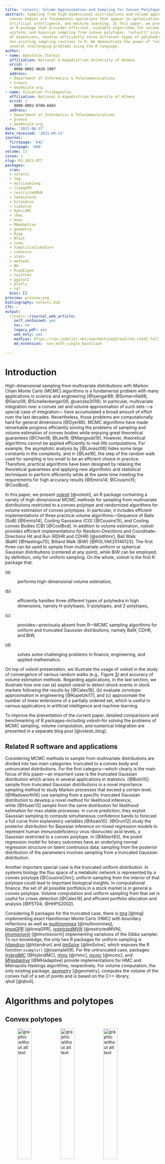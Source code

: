 ```yaml
---
title: 'volesti: Volume Approximation and Sampling for Convex Polytopes in R'
abstract: Sampling from high-dimensional distributions and volume approximation of
  convex bodies are fundamental operations that appear in optimization, finance, engineering,
  artificial intelligence, and machine learning. In this paper, we present *volesti*,
  an R package that provides efficient, scalable algorithms for volume estimation,
  uniform, and Gaussian sampling from convex polytopes. *volesti* scales to hundreds
  of dimensions, handles efficiently three different types of polyhedra and provides
  non existing sampling routines to R. We demonstrate the power of *volesti* by solving
  several challenging problems using the R language.
author:
- name: Apostolos Chalkis
  affiliation: National & Kapodistrian University of Athens
  orcid: |
    0000-0002-4628-1907
  address:
  - Department of Informatics & Telecommunications
  - Greece
  - GeomScale org.
- name: Vissarion Fisikopoulos
  affiliation: National & Kapodistrian University of Athens
  orcid: |
    0000-0002-0780-666X
  address:
  - Department of Informatics & Telecommunications
  - Greece
  - GeomScale org.
date: '2021-08-17'
date_received: '2021-04-12'
journal:
  firstpage: '642'
  lastpage: '660'
volume: 13
issue: 2
slug: RJ-2021-077
packages:
  cran:
  - volesti
  - tmg
  - multinomineq
  - lineqGPR
  - restrictedMVN
  - tmvmixnorm
  - hitandrun
  - limSolve
  - HybridMC
  - rhmc
  - mcmc
  - MHadaptive
  - geometry
  - Rcpp
  - Rfast
  - coda
  - SimplicialCubature
  - cubature
  - stats
  - methods
  - BH
  - RcppEigen
  - testthat
  - ggplot2
  - plotly
  - rgl
  bioc: []
preview: preview.png
bibliography: volesti.bib
CTV: ~
output:
  rjtools::rjournal_web_article:
    self_contained: yes
    toc: no
    legacy_pdf: yes
    web_only: yes
    mathjax: https://cdn.jsdelivr.net/npm/mathjax@3/es5/tex-chtml-full.js
    md_extension: -tex_math_single_backslash

---
```


::: article
# Introduction {#sec:intro}

High-dimensional sampling from multivariate distributions with Markov
Chain Monte Carlo (MCMC) algorithms is a fundamental problem with many
applications in science and
engineering [@Iyengar88; @Somerville98; @Genz09; @Schellenberger09; @venzke2019].
In particular, multivariate integration over a convex set and volume
approximation of such sets ---a special case of integration--- have
accumulated a broad amount of effort over the last decades.
Nevertheless, those problems are computationally hard for general
dimensions [@Dyer88]. MCMC algorithms have made remarkable progress
efficiently solving the problems of sampling and volume estimation of
convex bodies while enjoying great theoretical
guarantees [@Chen18; @Lee18; @Mangoubi19]. However, theoretical
algorithms cannot be applied efficiently to real-life computations. For
example, the asymptotic analysis by [@Lovasz06] hides some large
constants in the complexity, and in [@Lee18], the step of the random
walk used for sampling is too small to be an efficient choice in
practice. Therefore, practical algorithms have been designed by relaxing
the theoretical guarantees and applying new algorithmic and statistical
techniques to perform efficiently while at the same time meeting the
requirements for high accuracy
results [@Emiris14; @Cousins15; @CoolBod].

In this paper, we present
[*volesti*](https://CRAN.R-project.org/package=volesti) [@volesti], an R
package containing a variety of high-dimensional MCMC methods for
sampling from multivariate distributions restricted to a convex polytope
and randomized algorithms for volume estimation of convex polytopes. In
particular, it includes efficient implementations of three practical
volume algorithms---Sequence of Balls (SoB) [@Emiris14], Cooling
Gaussians (CG) [@Cousins15], and Cooling convex Bodies (CB) [@CoolBod].
In addition to volume estimation, *volesti* provides efficient
implementations for Random-Directions and Coordinate-Directions Hit and
Run (RDHR and CDHR) [@smithhnr], Ball Walk (BaW) [@Hastings70], Billiard
Walk (BiW) [@POLYAK20146123]. The first three can be used to sample from
multivariate uniform or spherical Gaussian distributions (centered at
any point), while BiW can be employed, by definition, only for uniform
sampling. On the whole, *volesti* is the first R package that:

\(a\)

:   performs high-dimensional volume estimation,

\(b\)

:   efficiently handles three different types of polyhedra in high
    dimensions, namely H-polytopes, V-polytopes, and Z-polytopes,

\(c\)

:   provides---previously absent from R---MCMC sampling algorithms for
    uniform and truncated Gaussian distributions, namely BaW, CDHR, and
    BiW,

\(d\)

:   solves some challenging problems in finance, engineering, and
    applied mathematics.

On top of *volesti* presentation, we illustrate the usage of *volesti*
in the study of convergence of various random walks (e.g.,
Figure [3](#fig:sampling_eg)) and accuracy of volume estimation methods.
Regarding applications, in the last section, we illustrate how one can
(a) exploit *volesti* to detect shock events in stock markets following
the results by [@Cales18], (b) evaluate zonotope approximation in
engineering [@Kopetzki17], and (c) approximate the number of linear
extensions of a partially ordered set, which is useful in various
applications in artificial intelligence and machine learning.

To improve the presentation of the current paper, detailed comparisons
and benchmarking of R packages--including *volesti*--for solving the
problems of MCMC sampling, volume computation, and numerical integration
are presented in a separate blog post [@volesti_blog].

## Related R software and applications

Considering MCMC methods to sample from multivariate distributions are
divided into two main categories: truncated to a convex body and
untruncated distributions. For the first category---which clearly is the
main focus of this paper---an important case is the truncated Gaussian
distribution which arises in several applications in statistics.
[@Bolin15] sample from truncated Gaussian distributions in a novel
importance sampling method to study Markov processes that exceed a
certain level. [@Wadsworth14] use sampling from a specific truncated
Gaussian distribution to develop a novel method for likelihood
inference, while [@Huser13] sample from the same distribution for
likelihood estimation for max-stable processes. In curve prediction,
they exploit Gaussian sampling to compute simultaneous confidence bands
to forecast a full curve from explanatory variables [@Azais10].
[@Grun12] study the posterior distribution for Bayesian inference on
mixed regression models to represent human immunodeficiency virus
ribonucleic acid levels, a Gaussian restricted to a convex polytope.
In [@Albert93], the probit regression model for binary outcomes have an
underlying normal regression structure on latent continuous data;
sampling from the posterior distribution of the parameters involves
sampling from a truncated Gaussian distribution.

Another important special case is the truncated uniform distribution. In
systems biology the flux space of a metabolic network is represented by
a convex polytope [@CousinsChnr]; uniform sampling from the interior of
that polytope could lead to important biological insights. In
computational finance, the set of all possible portfolios in a stock
market is in general a convex polytope. Volume computation and uniform
sampling from that set is useful for crises detection [@Cales18] and
efficient portfolio allocation and analysis [@PST04; @HHPS2002].

Considering R packages for the truncated case, there is
[*tmg*](https://CRAN.R-project.org/package=tmg) [@tmg] implementing
exact Hamiltonian Monte Carlo (HMC) with boundary reflections as well as
[*multinomineq*](https://CRAN.R-project.org/package=multinomineq) [@multinomineq],
[*lineqGPR*](https://CRAN.R-project.org/package=lineqGPR) [@lineqGPR],
[*restrictedMVN*](https://CRAN.R-project.org/package=restrictedMVN) [@restrictedMVN],
[*tmvmixnorm*](https://CRAN.R-project.org/package=tmvmixnorm) [@tmvmixnorm]
implementing variations of the Gibbs sampler. To our knowledge, the only
two R packages for uniform sampling is
[*hitandrun*](https://CRAN.R-project.org/package=hitandrun) [@hitandrun]
and
[*limSolve*](https://CRAN.R-project.org/package=limSolve) [@limSolve],
which exposes the R function `xsample()` [@xsample09]. For the
untruncated case, packages
[*HybridMC*](https://CRAN.R-project.org/package=HybridMC) [@HybridMC],
[*rhmc*](https://CRAN.R-project.org/package=rhmc) [@rhmc],
[*mcmc*](https://CRAN.R-project.org/package=mcmc) [@mcmc], and
[*MHadaptive*](https://CRAN.R-project.org/package=MHadaptive) [@MHadaptive]
provide implementations for HMC and Metropolis Hastings algorithms,
respectively. For volume computation, the only existing package,
[*geometry*](https://CRAN.R-project.org/package=geometry) [@geometry],
computes the volume of the convex hull of a set of points and is based
on the C++ library, qhull [@qhull].

# Algorithms and polytopes {#sec:background}

## Convex polytopes {#subsec:polytopes}

<figure id="fig:poly_representations">
<p><img src="./figures/hpolytope.png" style="width:33.0%"
alt="graphic without alt text" /><img src="./figures/vpolytope.png"
style="width:33.0%" alt="graphic without alt text" /><img
src="./figures/zonotope.png" style="width:33.0%"
alt="graphic without alt text" /></p>
<figcaption>Figure 1: Examples of three different polytope
representations. From left to right: an H-polytope, a V-polytope, and a
Z-polytope (a sum of four segments).</figcaption>
</figure>

Convex polytopes are a special case of convex bodies with special
interest in many scientific fields and applications. For example, in
optimization, the feasible region of a linear program is a polytope, and
in finance, the set of portfolios is usually expressed by a polytope
(i.e., the simplex). More formally, an H-polytope is defined as
$$P:=\{ x\ |\ Ax\leq b \}\subseteq{\mathbb R}^d ,$$
where $A\in{\mathbb R}^{m\times d}$ and $b\in{\mathbb R}^m$, and we say
that $P$ is given in H-representation. Each row $a_i^T\in{\mathbb R}^d$
of matrix $A$ corresponds to a normal vector that defines a halfspace
$a_i^Tx\leq b_i,\ i=[m]$. The intersection of those halfspaces defines
the polytope $P$, and the hyperplanes $a_i^Tx=b_i,\ i=[m]$ are called
facets of $P$. A V-polytope is given by a matrix
$V\in{\mathbb R}^{d\times n}$, which contains $n$ points column-wise,
and we say that $P$ is given in V-representation. The points of $P$ that
cannot be written as convex combinations of other points of $P$ are
called vertices. The polytope $P$ is defined as the convex hull of those
vertices, i.e., the smallest convex set that contains them.
Equivalently, a V-polytope can be seen as the linear map of the
canonical simplex
$\Delta^{n-1} := \{ x\in{\mathbb R}^n\ |\ x_i\geq 0,\ \sum_{i=1}^nx_i=1 \}$
according to matrix $V$, i.e.,
$$\begin{aligned}
P:=\{& x\in{\mathbb R}^d\ |\ \exists y\in \Delta^{n-1} : x=Vy \}
\end{aligned}$$
A Z-polytope (or zonotope) is given by a matrix
$G\in{\mathbb R}^{d\times k}$, which contains $k$ segments column-wise,
which are called generators. In this case, $P$ is defined as the
Minkowski sum of those segments and we say that it is given in
Z-representation. We call *order* of a Z-polytope the ratio between the
number of segments over the dimension. Equivalently, $P$ can be
expressed as the linear map of the hypercube $[-1,1]^k$ with matrix $G$,
i.e. 
$$P:=\{ x\in{\mathbb R}^d\ |\ \exists y\in [-1,1]^k : x=Gy \}.$$
Thus, a Z-polytope is a centrally symmetric convex body, as a linear map
of an other centrally symmetric convex body. Examples of an H-polytope,
a V-polytope and a Z-polytope in two dimensions are illustrated in
Figure [1](#fig:poly_representations). For an excellent introduction to
polytope theory, we recommend the book of @Ziegler95.

## MCMC sampling and geometric random walks {#subsec:sampling}

We more formally define here the four geometric random walks implemented
in *volesti*, namely, Hit and Run (two variations, RDHR, and CDHR), Ball
walk (Baw), and Billiard walk (BiW). They are illustrated in
Figure [2](#fig:random_walks) for two dimensions.

In general, if $f:\mathbb{R}^n\rightarrow\mathbb{R}_{+}$ is a
non-negative integrable function, then it defines a measure $\pi_f$ on
any measurable subset $A$ of ${\mathbb R}^d$,
$$\pi_f(A)=\frac{\int_A f(x)dx}{\int_{\mathbb{R}^d}f(x)dx}$$

<figure id="fig:random_walks">
<p><img src="figures/rdhr.png" style="width:24.5%"
alt="graphic without alt text" /><img src="figures/cdhr.png"
style="width:24.5%" alt="graphic without alt text" /><img
src="figures/ball.png" style="width:24.5%"
alt="graphic without alt text" /><img src="figures/billiard.png"
style="width:24.5%" alt="graphic without alt text" /></p>
<figcaption>Figure 2: Examples of random walks. From left to right:
RDHR, CDHR, BaW, BiW; <span class="math inline"><em>p</em></span> is the
point at current step and <span class="math inline"><em>q</em></span>
the new point computed; <span class="math inline">ℓ</span> is the line
computed by RDHR and CDHR; <span class="math inline"><em>B</em></span>
is the ball computed by BaW. Dotted lines depict previous
steps.</figcaption>
</figure>

Let $\ell$ be a line in $\mathbb{R}^d$ and let $\pi_{\ell,f}$ be the
restriction of $\pi$ to $\ell$,
$$\pi_{\ell ,f}(P) = \frac{\int_{p+tu\in P}f(p+tu)dt}{\int_{\ell}f(x)dx} ,$$
where $p$ is a point on $\ell$ and $u$ a unit vector parallel to $\ell$.

Algorithm [1](#alg:hnr) describes the general Hit and Run
procedure. When the line $\ell$ in line (1.) of the pseudocode is chosen
uniformly at random from all possible lines passing through $p$, then
the walk is called Random-Directions Hit and Run [@smithhnr]. To pick a
random direction through point $p\in\mathbb{R}^d$, we could sample $d$
numbers $g_1,\dots ,g_d$ from $\mathcal{N}(0,1)$, and then the vector
$u=(g_1,\dots ,g_d)/\sqrt{\sum g_i^2}$ is uniformly distributed on the
surface of the $d$-dimensional unit ball. A special case is called
Coordinate-Directions Hit and Run [@smithhnr], where we pick $\ell$
uniformly at random from the set of $d$ lines that passing through $p$
and are parallel to the coordinate axes.

#### Algorithm 1: Hit_and_run$(P,p,f)$ {#alg:hnr}

\
**Input :** Polytope $P\subset{\mathbb R}^d$, point $p\in P$,
$f:{\mathbb R}^d\rightarrow{\mathbb R}_{+}$   
**Output :** A point $q\in P$\
\

1.  Pick a line $\ell$ through $p$.

2.  **return** a random point on the chord $\ell \cap P$ chosen from the
    distribution $\pi_{\ell,f}$.

The Ball walk (Algorithm [2](#alg:ball)) needs, additionally to
Hit and Run, a radius $\delta$ as input. In particular, Ball walk is a
special case of Metropolis Hastings [@Hastings70] when the target
distribution is truncated. For both Hit and Run and Ball walk $\pi_f$,
is the stationary distribution of the random walk. If
$f(x)=e^{-||x-x_0||^2/2\sigma^2}$, then the target distribution is the
multidimensional spherical Gaussian with variance $\sigma^2$ and its
mode at $x_0$. When $f$ is the indicator function of $P$, then the
target distribution is the uniform distribution.

#### Algorithm 2: Ball_walk$(P,p,\delta ,f)$ {#alg:ball}

\
**Input :** Polytope $P\subset{\mathbb R}^d$, point $p\in P$, radius
$\delta$, $f {\mathbb R}^d\rightarrow{\mathbb R}_{+}$  
**Output :** A point $q\in P$\
\

1.  Pick a uniform random point $x$ from the ball of radius $\delta$
    centered at $p$

2.  **return** $x$ with probability
    $\min \left\{ 1,\frac{f(x)}{f(p)} \right\}$; **return** $p$ with the
    remaining probability.

Billiard walk is a random walk for sampling from the uniform
distribution [@POLYAK20146123]. It tries to emulate the movement of a
gas particle during the physical phenomena of filling uniformly a
vessel. Algorithm [3](#alg:billiard) implements Billiard walk,
where $\langle \cdot , \cdot \rangle$ is the inner product between two
vectors, $||\cdot||$ is the $\ell^2$ norm, and $|\cdot|$ is the length
of a segment.

#### Algorithm 3: Billiard_walk$(P, p, \tau , R)$ {#alg:billiard}

\
**Input :** Polytope $P\subset{\mathbb R}^d$, current point of the
random walk $p\in P$, length of trajectory parameter
$\tau \in {\mathbb R}_{+}$, upper bound on the number of reflections
$R \in \mathbb{N}$   
**Output :** A point $q\in P$\
\

1.  Set the length of the trajectory $L \leftarrow -\tau\ln\eta$,
    $\eta\sim \mathcal{U}(0,1)$;\
    Set the number of reflections $n\leftarrow 0$ and
    $p_0\leftarrow p$;\
    Pick a uniformly distributed direction on the unit sphere, $v$;

2.  Update $n\leftarrow n+1$; **If** $n>R$ **return** $p_0$;

3.  Set $\ell \leftarrow \{p + tv, 0\leq t\leq L\}$;

4.  **If** $\partial P\cap\ell=\emptyset$ **return** $p+Lv$;

5.  Update $p \leftarrow \partial P\cap\ell$; Let $s$ be the inner
    normal vector of the tangent plane on $p$, s.t. $||s|| = 1$; Update
    $L \leftarrow L - |P\cap\ell|$,
    $v \leftarrow v - 2\langle v,s \rangle s$; **goto** 2;

Every random walk starts from a point in the convex body and perform a
number of steps called *walk length*. The larger the walk length is, the
less correlated the final with the starting point will be. The number of
steps to get an uncorrelated point, that is, a point approximately drawn
from $\pi_f$ is called *mixing time*. The number of operations performed
to generate a point is called *cost per step*. Hence, the total cost to
generate a random point is the mixing time multiplied by the cost per
step.

::: {#tab:random_walks}
  ----------------------- ---------------- -------------- --------------------
  random walk               mixing time      cost/step         cost/step

                                             H-polytope    V- $\&$ Z-polytope

  RDHR [@Lovasz06]           $O^*(d^3)$       $O(md)$           $2$ LPs

  CDHR [@Laddha20]         $O^*(d^{10})$       $O(m)$           $2$ LPs

  BaW [@bwmixing]          $O^*(d^{2.5})$     $O(md)$            $1$ LP

  BiW [@POLYAK20146123]        **?**        $O((d+R) m)$        $R$ LPs
  ----------------------- ---------------- -------------- --------------------

  : Table 1: Overview of the random walks implemented in *volesti*. LP
  for linear program; $R$ for the number of reflections per point in
  BiW; $D$ for the diameter of the polytope.
:::

Table [1](#tab:random_walks) displays known complexities for mixing time
and cost per step. For the mixing time of RDHR, we assume that $P$ is
well rounded, i.e., $B_d\subseteq P\subseteq C\sqrt{d}B_d$, where $B_d$
is the unit ball and $C$ a constant. In general, if
$rB_d\subseteq P\subseteq RB_d$ then RDHR mixing time is
$O^*(d^2(R/r)^2)$. For the mixing time of Ball walk in
Table [1](#tab:random_walks), we assume that $P$ is in isotropic
position and the radius of the ball is $\delta = \Theta(1/\sqrt{d})$
[@bwmixing]. There are no theoretical bounds on mixing time for CDHR and
BiW. [@POLYAK20146123] experimentally shows that BiW converges faster
than RDHR when $\tau \approx diam(P)$, i.e., the diameter of $P$. CDHR
is the main paradigm for sampling in practice from H-polytopes, e.g., in
volume computation [@Emiris14] and biology [@CousinsChnr]. The main
reason behind this is the small cost per step and the same convergence
in practice as RDHR [@Emiris14]. For V- and Z-polytopes, the cost per
step of BiW is comparable with that of CDHR. Moreover, it converges fast
to the uniform distribution [@CoolBod]. The fact that all above walks
are implemented in *volesti* enable us to empirically evaluate their
mixing time using R (e.g., Figure [3](#fig:sampling_eg)).

## Volume estimation {#subsec:volume}

As mentioned before, volume computation is a hard problem, so given a
polytope $P$, we have to employ randomized algorithms to approximate
$vol(P)$ within some target relative error $\epsilon$ and high
probability. The keys to the success of those algorithms are the
Multiphase Monte Carlo (MMC) technique and sampling from multivariate
distributions with geometric random walks.

In particular, we define a sequence of functions $\{f_0,\ \dots ,f_q\}$,
$f_i:{\mathbb R}^d\rightarrow {\mathbb R}$. Then, $vol(P)$ is given by
the following telescopic product:
$$\label{telegeneric}
vol(P) = \int_P dx = \int_P f_q(x)dx\frac{\int_P f_{q-1}(x)dx}{\int_P f_q(x)dx}\cdots\frac{\int_P dx}{\int_P f_0(x)dx}   (\#eq:telegeneric)$$

Then, we need to:

-   Fix the sequence such that $q$ is as small as possible.
-   Select $f_i$ such that each integral ratio can be efficiently
    estimated.
-   Estimate $\int_P f_q(x)dx$.

For a long time researchers, e.g., [@LovSim], set $f_i$ to be indicator
functions of concentric balls intersecting $P$. It follows that
$\int_Pf_i(x)dx = vol(B_i\cap P)$, and the sequence of convex bodies
$P=P_1\supseteq\dots\supseteq P_q,\ P_i = B_i\cap P$ forms a telescopic
product of ratios of volumes, while for $vol(P_q)$ there is a closed
formula. Assuming $rB_d\subset P\subset RB_d$, then $q = O(d\lg R/r)$.
The trick now is that we do not have to compute the exact value of each
ratio $r_i=vol(P_i)/vol(P_{i+1})$, but we can use sampling-rejection to
estimate it within some target relative error $\epsilon_i$. If $r_i$ is
bounded, then $O(1/\epsilon_i^2)$ uniformly distributed points in
$P_{i+1}$ suffices. Another crucial aspect is the sandwiching ratio
$R/r$ of $P$ which has to be as small as possible. This was tackled by a
rounding algorithm, that is bringing $P$ to nearly isotropic
position [@LovSim].

The SoB algorithm follows this paradigm and deterministically defines
the sequence of $P_i$ such that
$0.5\leq vol(P_{i}) / vol(P_{i+1})\leq 1$. In the CG algorithm, each
$f_i$ is a spherical multidimensional Gaussian distribution, and the
algorithm uses an annealing schedule [@LovVem] to fix the sequence of
those Gaussians. The SoB algorithm uses a similar annealing schedule but
to fix a sequence of convex bodies $P_i$. As far as performance is
concerned, the CB algorithm is the most efficient choice for H-polytopes
in less than 200 dimensions and for V- and Z-polytopes in any dimension.
For the rest of the cases, the user should choose CG algorithm.

# Package {#sec:package}

The package *volesti* combines the efficiency of C++ and the popularity
and usability of R. The package uses the eigen library [@eigenweb] for
linear algebra, lpsolve library [@lpsolve] for solving linear programs,
and boost random library [@boostrandom] (part of Boost C++ libraries)
for random numbers and distributions. All the code development is
performed on [github
platform](https://github.com/GeomScale/volume_approximation). The
package is available in Comprehensive R Archive Network (CRAN) and is
regularly updated with new features and bug fixes. We employ [continuous
integration](https://github.com/GeomScale/volume_approximation/actions)
to test the package on various systems and deploy environments. There is
detailed
[documentation](https://cran.rstudio.com/web/packages/volesti/volesti.pdf)
of all the exposed R classes and functions publicly available. We
maintain a [contribution
tutorial](https://github.com/GeomScale/volume_approximation/blob/develop/CONTRIBUTING.md)
to help users and researchers who want to contribute to the development
or propose a bug-fix. The package is shipped under the `LGPL-3` license
to be open to all the scientific communities. We use
[*Rcpp*](https://CRAN.R-project.org/package=Rcpp) [@rcpp] to interface
C++ with R. In particular, we create one *Rcpp* function for each
procedure (such as sampling, volume estimation etc.) and we export it as
an R function.

In the following sections, we demonstrate the use of *volesti*. The R
scripts in the following sections use only standard R functions,
*volesti*. In a single script in Section [4](#sec:applications), we use
[*Rfast*](https://CRAN.R-project.org/package=Rfast) to compute the
assets' compound return in a stock market.

## Polytope classes and generators {#subsec:generators}

The package *volesti* comes with three classes to handle different
representations of polytopes. Table [2](#tab:classpol) demonstrates the
exposed R classes. The names of the classes are the names of polytope
representations as defined in the previous section. Each polytope class
has a few variable members that describe a specific polytope,
demonstrated in Table [2](#tab:classpol). The matrices and the vectors
in Table [2](#tab:classpol) correspond to those in the polytope
definitions. The `integer` variable `type` implies the representation:
`1` is for H-polytopes, `2` for V-polytopes, `3` for Z-polytopes. The
`numerical` variable `volume` corresponds to the volume of the polytopes
if it is known. *volesti* provides standard and random polytope
generators. The first produce well-known polytopes such as cubes, cross
polytopes, and simplices and assign the value of the exact volume to
`volume` variable. The second are random generators using various
probability distributions and methods to produce a variety of different
random polytopes; notably the generated polytopes have unknown volume.

::: {#tab:classpol}
  ---------------------------------------------------------------------------------------------------------------------------
       Class         Constructor                                         Variable members
  --------------- ------------------ ----------------------------------------------------------------------------------------
   `"Hpolytope"`   `Hpolytope(A,b)`   $A\in{\mathbb R}^{m\times d}$, $b\in{\mathbb R}^m$, `integer type`, `numerical volume`

   `"Vpolytope"`    `Vpolytope(V)`              $V\in{\mathbb R}^{n\times d}$, `integer type`, `numerical volume`

   `"Zonotope"`     `Zonotope(G)`               $G\in{\mathbb R}^{k\times d}$, `integer type`, `numerical volume`
  ---------------------------------------------------------------------------------------------------------------------------

  : Table 2: Overview of the polytopes' classes in *volesti*.
:::

## Uniform sampling from polytopes

A core feature of *volesti* is approximate sampling from convex bodies
with uniform or spherical Gaussian target distribution using the four
geometric random walks defined above.

The following R script samples $1000$ points from the $100$-dimensional
hypercube $[-1,1]^{100}$ defined as $P$ and stores them in a list.

``` r
R> d = 100
R> P = gen_cube(d, 'H')

R> samples = sample_points(P, random_walk = list(
                           "walk" = "RDHR", "burn-in"=1000, "walk_length" = 5),
                           n = 1000)                              
```

We use the Random Directions Hit-and-Run (RDHR) walk. Other choices are:
Coordinate Directions Hit-and-Run (CDHR), Ball Walk (BaW), and Billiard
Walk (BiW). Setting the parameter `burn-in` to 1000 means that *volesti*
burns the first 1000 points RDHR generates; setting walk_length to 5
means that we keep in the list, one every five generated points. The
default choice for the target distribution is the uniform distribution.

To evaluate the efficiency of *volesti* sampling routines, one could
measure the run-time and estimate the effective sample size [@geyer11]
per second. To estimate the effective sample size in R, a standard
choice is the package
[*coda*](https://CRAN.R-project.org/package=coda) [@coda].
In [@volesti_blog], benchmarks show that *volesti* can be up to
$\sim 2\, 500$ times faster than
[*hitandrun*](https://CRAN.R-project.org/package=hitandrun) for uniform
sampling from a polytope.

<figure id="fig:sampling_eg">
<p><img src="./figures/BaW_1.png" style="width:20.0%"
alt="graphic without alt text" /><img src="./figures/BaW_50.png"
style="width:20.0%" alt="graphic without alt text" /><img
src="./figures/BaW_100.png" style="width:20.0%"
alt="graphic without alt text" /><img src="./figures/BaW_150.png"
style="width:20.0%" alt="graphic without alt text" /><img
src="./figures/BaW_200.png" style="width:20.0%"
alt="graphic without alt text" /></p>
<p><img src="./figures/CDHR_1.png" style="width:20.0%"
alt="graphic without alt text" /><img src="./figures/CDHR_50.png"
style="width:20.0%" alt="graphic without alt text" /><img
src="./figures/CDHR_100.png" style="width:20.0%"
alt="graphic without alt text" /><img src="./figures/CDHR_150.png"
style="width:20.0%" alt="graphic without alt text" /><img
src="./figures/CDHR_200.png" style="width:20.0%"
alt="graphic without alt text" /></p>
<p><img src="./figures/RDHR_1.png" style="width:20.0%"
alt="graphic without alt text" /><img src="./figures/RDHR_50.png"
style="width:20.0%" alt="graphic without alt text" /><img
src="./figures/RDHR_100.png" style="width:20.0%"
alt="graphic without alt text" /><img src="./figures/RDHR_150.png"
style="width:20.0%" alt="graphic without alt text" /><img
src="./figures/RDHR_200.png" style="width:20.0%"
alt="graphic without alt text" /></p>
<p><img src="./figures/BiW_1.png" style="width:20.0%"
alt="graphic without alt text" /><img src="./figures/BiW_50.png"
style="width:20.0%" alt="graphic without alt text" /><img
src="./figures/BiW_100.png" style="width:20.0%"
alt="graphic without alt text" /><img src="./figures/BiW_150.png"
style="width:20.0%" alt="graphic without alt text" /><img
src="./figures/BiW_200.png" style="width:20.0%"
alt="graphic without alt text" /></p>
<figcaption>Figure 3: Uniform sampling from a random rotation of the
hypercube <span class="math inline">[−1,1]<sup>200</sup></span>. We map
the sample back to <span
class="math inline">[−1,1]<sup>200</sup></span>, and then we project
them on <span class="math inline">ℝ<sup>3</sup></span> by keeping the
first three coordinates. Each row corresponds to a different walk: BaW,
CDHR, RDHR, BiW. Each column to a different walk length: {1, 50, 100,
150, 200}. That is, the sub-figure in the third row and the forth column
corresponds to RDHR with 150 walk length.</figcaption>
</figure>

Moreover, using *volesti* and R, we can empirically study the mixing
time of the geometric random walks implemented in *volesti*. To this
end, we uniformly sample from a random rotation of the 200-dimensional
hypercube $[-1,1]^{200}$. First, we generate the hypercube and use
`rotate_polytope()` that returns the rotated polytope and the matrix of
the linear transformation.

``` r
R> d = 200
R> num_of_points = 1000
R> P = gen_cube(d, 'H')
R> retList = rotate_polytope(P, rotation = list("seed" = 5))
R> T = retList$T
R> P = retList$P
```

Then, we use `sample_points()` to sample from the rotated cube with
various walk lengths to test the practical mixing of the random walk.

``` r
R> for (i in c(1, seq(from = 50, to = 200, by = 50))){
     points1 = t(T) %*% sample_points(P, n = num_of_points, random_walk = list(
                                      "walk" = "BaW", "walk_length" = i, "seed" = 5))
     points2 = t(T) %*% sample_points(P, n = num_of_points, random_walk = list(
                                      "walk" = "CDHR", "walk_length" = i, "seed" = 5))
     points3 = t(T) %*% sample_points(P, n = num_of_points, random_walk = list(
                                      "walk" = "RDHR", "walk_length" = i, "seed" = 5))
     points4 = t(T) %*% sample_points(P, n = num_of_points, random_walk = list(
                                      "walk" = "BiW", "walk_length" = i, "seed" = 5))
   }
```

Finally, we map the points back to $[-1,1]^{200}$ using the inverse
transformation, and then we project all the sample points on
${\mathbb R}^3$, or equivalently on the 3D cube $[-1,1]^3$, by keeping
the first three coordinates. We plot the results in
Figure [3](#fig:sampling_eg).

Note that, in general, perfect uniform sampling in the rotated polytope
would result to perfect uniformly distributed points in the 3D cube
$[-1,1]^3$. Hence, Figure [3](#fig:sampling_eg) shows an advantage of
BiW in mixing time for this scenario compared to the other walks---it
mixes relatively well even with one step (i.e. walk length). Notice also
that the mixing of both CDHR and RDHR seem similar while it is slightly
better than the mixing of BaW.

### Gaussian sampling from polytopes

In many Bayesian models, the posterior distribution is a multivariate
Gaussian distribution restricted to a specific domain. We illustrate the
usage of *volesti* for the case of the truncation being the canonical
simplex $\Delta^n =\{ x\in R^n\ |\ x_i\geq 0,\ \sum_ix_i=1 \}$, which is
of special interest. This situation typically occurs whenever the
unknown parameters can be interpreted as fractions or probabilities.
Thus, it appears in many important applications [@Altmann14]. In
particular, we consider the following density,
$$\label{eq:gaussian_simplex}
f(x|\mu,\Sigma) \propto  \left\{
\begin{array}{ll}
      exp[-\frac{1}{2}(x-\mu)^T\Sigma(x-\mu)],  &  if  x\in\Delta^n ,\\
      0, & otherwise.\\
\end{array} 
\right.   (\#eq:gaussian-simplex)$$

Clearly, the support of the density in
Equation (\@ref(eq:gaussian-simplex)) is defined by a convex subset of a
linear subspace of ${\mathbb R}^n$. Thus, to sample from
$f(x|\mu,\Sigma)$, we apply a proper linear transformation, induced by a
matrix $N\in{\mathbb R}^{n\times (n-1)}$ that maps the support to a
full-dimensional polytope in ${\mathbb R}^{n-1}$, while the covariance
matrix changes accordingly to $\Sigma' = N^T\Sigma N$. Then, we apply a
Cholesky decomposition to $\Sigma'=LL^T$ and employ the linear
transformation induced by $L$ to transform the distribution into a
spherical Gaussian distribution.

In the following R script we first generate a random 100-dimensional
positive definite matrix $\Sigma$. Then, we sample from the multivariate
Gaussian distribution with the covariance matrix being $\Sigma$ and the
mode being the center of the canonical simplex $\Delta^n$. To achieve
this goal, we first apply all the necessary linear transformations to
both the probability density function and the $\Delta^n$ to obtain the
standard Gaussian distribution, $\mathcal{N}(0,I_n)$, restricted to a
general full-dimensional simplex.

``` r
R> d = 100
R> S = matrix( rnorm(d*d,mean=0,sd=1), d, d) #random covariance matrix 
R> S = S %*% t(S)
R> shift = rep(1/d, d)
R> A = -diag(d)
R> b = rep(0,d)
R> b = b - A %*% shift
R> Aeq = t(as.matrix(rep(1,d), 10,1))
R> N = pracma::nullspace(Aeq)       
R> A = A %*% N #transform the truncation into a full dimensional polytope
R> S = t(N) %*% S %*% N
R> A = A %*% t(chol(S)) #Cholesky decomposition to transform to the standard Gaussian
R> P = Hpolytope(A=A, b=as.numeric(b)) #new truncation
```

Next, we use the `sample_points()` function to sample from the standard
Gaussian distribution restricted to the computed simplex, and we apply
the inverse transformations to obtain a sample in the initial space.

``` r
R> samples = sample_points(P, n = 100000, random_walk = 
                           list("walk"="CDHR", "burn-in"=1000, 
                           "starting_point" = rep(0, d-1),
                           distribution = list("density" = "gaussian", 
                           "mode" = rep(0, d-1)))) 
R> samples_initial_space = N %*% samples + 
   kronecker(matrix(1, 1, 100000), matrix(shift, ncol = 1))
```

In the previous script, we set the starting point of the walk to the
mode of the Gaussian, i.e., the origin. Note that the default choice in
*volesti* for the target distribution in the case of Gaussian sampling
is the standard Gaussian; that is, the target distribution in the above
script.

Considering comparisons, *volesti* is at least one order of magnitude
faster than
[*restrictedMVN*](https://CRAN.R-project.org/package=restrictedMVN) and
*tmg* for computing a sample of similar quality. For more details on
comparison with other packages, we refer to [@volesti_blog].

## Volume estimation {#subsec:volume_volesti}

Let us now give an example of how we approximate the volume of a
polytope in *volesti*. Since this is a randomized algorithm, it makes
sense to compute some statistics for the output values using R when
approximating the volume of the $10$-dimensional cube $[-1,1]^{10}$
generated as an H-polytope.

``` r
R> P = gen_cube(10, 'H')
R> volumes = list()
R> for (i in seq_len(20)) {
     volumes[[i]] = volume(P, settings = list("error" = 0.2))
   }
```

By changing the error to $0.02$, we can obtain more accurate results.
The results are illustrated in Figure [4](#fig:avg_volume). Note that
the exact volume is $1024$.

<figure id="fig:avg_volume">
<p><img src="./figures/boxplot_volumes_02.png" style="width:50.0%"
alt="graphic without alt text" /><img
src="./figures/boxplot_volumes_002.png" style="width:50.0%"
alt="graphic without alt text" /></p>
<figcaption>Figure 4: The boxplot of the estimated volumes of the
hypercude <span class="math inline">[−1,1]<sup>10</sup></span> by
<em>volesti</em>. Left, the input error parameter is <span
class="math inline"><em>ϵ</em> = 0.2</span>, and right is <span
class="math inline"><em>ϵ</em> = 0.02</span>.</figcaption>
</figure>

To understand the need for randomized computation in high dimensions
implemented in *volesti*, we can consider the state-of-the-art volume
computation in R today, namely,
[*geometry*](https://CRAN.R-project.org/package=geometry). It implements
a deterministic algorithm in which run-time grows exponentially with the
dimension. Because of the later property,
[*geometry*](https://CRAN.R-project.org/package=geometry) generally,
fails to terminate for polytope in dimension $d\geq 20$.
See [@volesti_blog] for comparison details with
[*geometry*](https://CRAN.R-project.org/package=geometry).

The following script illustrates the usage and efficiency of *volesti*
to compute the volume of high-dimensional polytopes. In particular, a
V-polytope, namely the
[cross-polytope](https://en.wikipedia.org/wiki/Cross-polytope), and an
H-polytope, namely the hypercube.

``` r
R> d = 80
R> P = gen_cross(80, 'V')  #generate a cross polytope in V-representation

R> time = system.time({
          volume_estimation = volume(P, settings = list(
                                     "algorithm" = "CB", "random_walk" = "BiW", 
                                     "seed" = 127)) })
R> exact_volume = 2^d/prod(1:d)
R> cat(time[1], abs(volume_estimation - exact_volume) / exact_volume)

82.874   0.074434

R> P = gen_cube(d, 'H')   #generate a hypercube polytope in H-representation

R> time = system.time({
          volume_estimation = volume(P, settings = list(
                                     "algorithm" = "CB", "random_walk" = "CDHR", 
                                     "seed" = 23)) })
R> exact_volume = 2^d
R> cat(time[1], abs(volume_estimation - exact_volume) / exact_volume)

0.657   0.067633
```

For V- and Z- polytopes the most efficient choice of random walk is BiW,
while for H-polytopes is CDHR. This explains why we use different random
walks in the previous script. However, notice that the run-time for the
H-polytope is two order of magnitude smaller. This happens because the
cost per step of a random walk in a V-polytope increases comparing to
H-polytopes.

Last but not least, *volesti* provides random polytope generators. The
following command estimates the volume of a randomly generated
V-polytope that is the convex hull of $40$ uniformly generated random
points from the $20$-dimensional cube.

``` r
R> P = gen_rand_vpoly(20, 40, generator = list("body" =  "cube", "seed" = 1729))
R> volume_estimation = volume(P)
```

The next call estimates the volume of an H-polytope randomly generated
as an intersection of $180$ linear halfspaces computed by random tangent
hyperplanes on an $60$-dimensional hypersphere.

``` r
R> P = gen_rand_hpoly(60, 180, generator = list('constants' = 'sphere'))
R> volume_estimation = volume(P)
```

Since the exact volume of those polytopes is unknown, the accuracy of
the computed estimation is unknown and statistical methods such as the
effective sample size [@geyer11] could be used.

# Applications {#sec:applications}

We demonstrate *volesti*'s potential to solve challenging problems. More
specifically, we provide detailed use-cases for applications in finance
(crises detection and portfolio scoring), decision and control,
multivariate integration, and artificial intelligence.

## Financial crises detection and portfolio scoring {#subsec:fintools}

In this subsection, we present how one could employ *volesti* to detect
financial crises or shock events in stock markets by following the
method of [@Cales18]. For all the examples in the sequel, we use a set
of $52$ popular exchange-traded funds (ETFs) and the US central bank
(FED) rate of return publicly available from
<https://stanford.edu/class/ee103/portfolio.html>. The following script
is used to load the data.

``` r
R> MatReturns = read.table("https://stanford.edu/class/ee103/data/returns.txt", 
                           sep = ",")
R> MatReturns = MatReturns[-c(1, 2), ]
R> dates = as.character(MatReturns$V1)
R> MatReturns = as.matrix(MatReturns[ ,-c(1, 54)])
R> MatReturns = matrix(as.numeric(MatReturns), nrow = dim(MatReturns )[1], ncol =
                       dim(MatReturns )[2], byrow = FALSE)
R> nassets = dim(MatReturns)[2]
```

The method uses the copula representation to capture the dependence
between portfolios' returns and volatility. A copula is an approximation
of the bivariate joint distribution while both marginals follow the
uniform distribution. In normal times, portfolios are characterized by
slightly positive returns and moderate volatility, in up-market times
(typically bubbles) by high returns and low volatility, and during
financial crises by strongly negative returns and high volatility. Thus,
when a copula implies a positive dependence (see Figure [5](#fig:cop2)
left), then it probably comes from a normal period. On the other side,
when the dependence between portfolios' return and volatility is
negative (see Figure [5](#fig:cop2) right), the copula probably comes
from a crisis period. The first case occurs when the indicator that
computes the ratio between the red mass over the blue mass is smaller
than $1$, and the second case when that indicator is larger than $1$.
The function `copula()` can be used to compute such copulas. When two
vectors of returns are given as input by the user, then the computed
copula is related to the problem of the momentum effect in stock
markets.

<figure id="fig:cop2">
<p><img src="./figures/copula_normal_2.png" style="width:45.0%"
alt="graphic without alt text" /><img
src="./figures/copula_crisis_2.png" style="width:45.0%"
alt="graphic without alt text" /></p>
<figcaption>Figure 5: Left, a copula that corresponds to normal period
(<span class="math inline">07/03/2007 − 31/05/2007</span>), <span
class="math inline"><em>I</em> = 0.2316412</span>. Right, a copula that
corresponds to a crisis period (<span
class="math inline">18/12/2008 − 13/03/2009</span>), <span
class="math inline"><em>I</em> = 5.610785</span>; <span
class="math inline"><em>x</em></span> axis is for return and <span
class="math inline"><em>y</em></span> axis is for
volatility.</figcaption>
</figure>

The following script produces Figure [5](#fig:cop2) by setting the
starting and the stopping date for the left and the right plot,
respectively. To compute the copula, we use the compound asset return,
which is the rate of return for capital over a cumulative series of
time [@Cales18].

``` r
R> row1 = which(dates %in% "2008-12-18")
R> row2 = which(dates %in% "2009-03-13")
R> compound_asset_return = Rfast::colprods(1 + MatReturns[row1:row2, ]) - 1  
R> mass = copula(r1 = compound_asset_return, sigma = cov(MatReturns[row1:row2, ]), 
                 m = 100, n = 1e+06, seed = 5)
```

Moreover, the function `compute_indicators()` computes the copulas of
all the sets of `win_len` consecutive days and returns the corresponding
indicators and the states of the market during the given time period.
The next script takes as input the daily returns of all the $52$ assets
from $01/04/2007$ until $04/01/2010$. When the indicator is $\geq 1$ for
more than $30$ days, we issue a warning, and when it is for more than
$60$ days, we mark this period as a crisis (see
Figure [6](#fig:indicators)).

``` r
R> row1 = which(dates %in% "2007-01-04")
R> row2 = which(dates %in% "2010-01-04")
R> market_analysis = compute_indicators(returns =  MatReturns[row1:row2, ],
                                        parameters = list("win_len" = 60, "m" = 100,
                                        "n" = 1e+06, "nwarning" = 30, "ncrisis" = 60, 
                                        "seed" = 5))                            
R> I = market_analysis$indicators
R> market_states = market_analysis$market_states
```

We compare the results with the database for financial crises in
European countries proposed in [@ESRB17]. The only listed crisis for
this period is the sub-prime crisis (from December 2007 to June 2009).
Notice that Figure [6](#fig:indicators) successfully points out $4$
crisis events in that period ($2$ crisis and $2$ warning periods) and
detects sub-prime crisis as a W-shape crisis.

![Figure 6: The values of the indicators from 2007-01-04 until
2010-01-04. We mark the crisis periods with red, the warning periods
with orange, and the normal periods with blue that *volesti*
identifies.](./figures/crises_warnings_new.png){#fig:indicators
width="100%" alt="graphic without alt text"}

As a second financial application, we will use *volesti* to evaluate the
performance of a given portfolio. In particular, *volesti* computes the
proportion of all possible allocations that the given portfolio
outperforms. This score independently introduced
in [@Pouchkarev05; @Guegan11; @Banerjee11], and is an alternative to
more classical choices for the evaluation of the performance of a
portfolio as the Sharpe-like ratios proposed in the 1960's by
[@Jensen67; @Sharpe66; @Treynor15]. However, the efficient computation
of that score was uncertain until [@Cales18] notice that Varsi's
algorithm [@Varsi73] can be used to perform robust computations in high
dimensions. Varsi's algorithm is implemented in *volesti* by the
function `frustum_of_simplex()` and computes volumes in thousands of
dimensions in just a few milliseconds on modest hardware. As an example,
the following R script let us know that on $03/13/2009$, any portfolio
with a return of $0.002$ outperforms almost $48\%$ of all possible
portfolios.

``` r
R> R = MatReturns[which(dates %in% "2009-03-13"), ]
R> R0 = 0.002
R> tim = system.time({ exact_score = frustum_of_simplex(R, R0) })
R> cat(exact_score, tim[3])

0.4773961  0.001
```

## Zonotope volumes in decision and control {#subsec:eval_zonotopes}

Volume approximation for Z-polytopes (or zonotopes) could be very useful
in several applications in decision and control [@Kopetzki17], in
autonomous driving [@autdriv], or human-robot collaboration [@robcol].
The complexity of algorithms that manipulate Z-polytopes strongly
depends on their order. Thus, to achieve efficient computations, the
common approach in practice is to over-approximate the Z-polytope at
hand $P$, as tight as possible, with a second Z-polytope $P_{red}$ of a
smaller order. Then, the ratio of fitness
$\rho = (vol(P_{red}) / vol(P))^{1/d}$ is a good measure for the quality
of the approximation. However, this ratio cannot be computed for
dimensions typically larger than $10$ (see [@Kopetzki17]). *volesti* is
the first software to the best of our knowledge that efficiently
approximates the ratio of fitness of a high dimensional
Z-polytope--typically up to 100 and order 200--or a Z-polytope of very
high order in lower dimensions--e.g., order 1500 in 10 dimensions.

As an illustration, the following R script generates a random 2D
zonotope, computes the over-approximation with the PCA method, and
estimates the ratio of fitness. The `sample_points` function is then
used to plot the two polygons (Figure [7](#fig:zono_approx)).

``` r
R> Z = gen_rand_zonotope(2, 8, generator = list("distribution" = "uniform", 
                         "seed" = 1729))
R> points1 = sample_points(Z, random_walk = list("walk" = "BRDHR"), n = 10000)
R> retList = zonotope_approximation(Z = Z, fit_ratio = TRUE, 
                                    generator = list("seed" = 5))
R> P = retList$P
R> cat(retList$fit_ratio)

1.116799539

R> points2 = sample_points(P, random_walk = list("walk" = "BRDHR", "seed" = 5), 
                           n = 10000)
```

![Figure 7: Blue color represents a 2D Z-polytope. Grey color represents
the over-approximation of $P$ computed with PCA
method.](./figures/zonotope_approx_1729.png){#fig:zono_approx
width="100%" alt="graphic without alt text"}

## High-dimensional integration {#subsec:integrals}

Computing the integral of a function over a convex set (i.e., convex
polytope) is a hard fundamental problem with numerous applications.
*volesti* can be used to approximate the value of such an integral by a
simple MCMC integration method, which employs the $vol(P)$ and a uniform
sample in $P$. In particular, let
$$I = \int_P f(x)dx .$$
Then, sample $N$ uniformly distributed points $x_1,\dots ,x_N$ from $P$
and,
$$I\approx vol(P)\frac{1}{N}\sum_{i=1}^N f(x_i) .$$

The following R script generates a V-polytope for $d=5,10,15,20$, and
estimates the integral of
$$\label{eq:f_int}
	f(\mathbf{x}) = \sum_{i=1}^n x_i + 2x_1^2 + x_2 + x_3,   (\#eq:f-int)$$
over the generated V-polytope $P$.

Considering the efficiency of *volesti*, Table [3](#tab:integration)
reports the exact value of $I$ computed by
[*SimplicialCubature*](https://CRAN.R-project.org/package=SimplicialCubature) [@SimplicialCubature].
It computes multivariate integrals over simplices. Hence, to compute an
integral of a function over a convex polytope $P$ in R, one should
compute the Delaunay triangulation with package
[*geometry*](https://CRAN.R-project.org/package=geometry) and then use
the package
[*SimplicialCubature*](https://CRAN.R-project.org/package=SimplicialCubature)
to sum the values of all the integrals over the simplices computed by
the triangulation. The pattern is similar to volume computation. For
$d=5,10$ the exact computation is faster than the approximate. For
$d=15$, *volesti* is $13$ times faster. For $d=20$, the exact approach
halts, while *volesti* returns an estimation in less than a minute.

``` r
R> num_of_points = 5000
R> f = function(x) { sum(x^2) + (2 * x[1]^2 + x[2] + x[3]) }
R> for (d in seq(from = 5, to = 20, by = 5)) {
     P = gen_rand_vpoly(d, 2 * d, generator = list("seed" = 127))
       
     points = sample_points(P, random_walk = list("walk" = "BiW", 
                            "walk_length" = 1, "seed" = 5), n = num_of_points)
     sum_f = 0
     for (i in seq_len(num_of_points)){
       sum_f = sum_f + f(points[, i])
     }
     V = volume(P, settings = list("error" = 0.05, "seed" = 5))
     I2 = (sum_f * V) / num_of_points 
   }
```

::: {#tab:integration}
  -------------------------------------------------------------------------------------------------------
   dimension   *Exact value*   *Estimated value*   *Rel. error*   *Exact Time (sec)*   *Est. Time (sec)*
  ----------- --------------- ------------------- -------------- -------------------- -------------------
       5        0.02738404        0.02446581        0.1065667           0.023                3.983

      10       3.224286e-06      3.204522e-06       0.00612976          3.562                11.95

      15       4.504834e-11      4.867341e-11       0.08047068         471.479              33.256

      20            \-           1.140189e-16           \-                \-                64.058
  -------------------------------------------------------------------------------------------------------

  : Table 3: We compute the integral of the function in
  Equation (\@ref(eq:f-int)) over a random generated V-polytope. *Exact
  value*: the exact value of the integral using
  [*SimplicialCubature*](https://CRAN.R-project.org/package=SimplicialCubature)
  and [*geometry*](https://CRAN.R-project.org/package=geometry);
  *Estimated value*: the estimation of the integral with *volesti*;
  *Rel. error*: the relative error of *volesti*; *Exact Time*: the sum
  of run-times of
  [*geometry*](https://CRAN.R-project.org/package=geometry) and
  [*SimplicialCubature*](https://CRAN.R-project.org/package=SimplicialCubature);
  *Est. Time*: the run-time of *volesti*; \"-\" indicates that the
  program halts.
:::

## Combinatorics and artificial intelligence {#subsec:linear_extensions}

We focus now on a different problem, namely, counting the linear
extensions of a given partially ordered set (poset), which arises in
various applications in artificial intelligence and machine learning,
such as partial order plans [@Muise16] and learning graphical
models [@Niinim16].

Let $G= (V, E)$ be an acyclic digraph with $V= [n] :=\{1,2, \dots,n\}$.
One might want to consider $G$ as a representation of the poset
$V:i > j$ if and only if there is a directed path from node $i$ to node
$j$. A permutation $\pi$ of $[n]$ is called a linear extension of $G$
(or the associated poset $V$) if $\pi^{-1}(i)> \pi^{-1}(j)$ for every
edge $i\rightarrow j \in E$.

Let $P_{LE}(G)$ be the polytope in ${\mathbb R}^n$ defined by
$$P_{LE}(G) =\{x\in {\mathbb R}^n\ |\ 1\geq x_i \geq 0 \text{ for all }i=1,2,\dots ,n\},$$
and $x_i\geq x_j$ for all directed edges $i\rightarrow j \in E$. It is
well known [@Stanley86] that the number of linear extensions of $G$
equals the normalized volume of $P_{LE}(G)$, i.e.,
$$\#_{LE}G=vol(P_{LE}(G))\ n!$$

It is also well known that counting linear extensions is
#P-complete [@Brightwell91]. Thus, as the number of graph nodes (i.e.,
the dimension of $P_{LE}(G)$) grows, the problem becomes intractable for
exact methods. Interestingly, *volesti* provides an efficient
approximation method that could be added to the ones surveyed
by [@Talvitie18].

As a simple example, consider the graph in Figure [8](#fig:graph) that
has 9 linear extensions[^1]. This number can be estimated in
milliseconds using *volesti* as in the following script, where the
estimated number of linear extensions is $9.014706$.

![Figure 8: An acyclic directed graph with 5 nodes, 4 edges, and 9
linear extensions.](figures/graph.png){#fig:graph width="45%"
alt="graphic without alt text"}

``` r
R> A = matrix(c(
              -1,0,1,0,0,0,
              -1,1,0,0,0,-1,
              0,1,0,0,0,0,-1,
              1,1,0,0,0,0,0,
              1,0,0,0,0,0,1,
              0,0,0,0,0,1,0,
              0,0,0,0,1,-1,
              0,0,0,0,0,-1,
              0,0,0,0,0,-1,
              0,0,0,0,0,-1,
              0,0,0,0,0,-1),
              ncol = 5, nrow = 14, byrow = TRUE)
R> b = c(0, 0, 0, 0, 0, 0, 0, 0, 0, 1, 1 , 1, 1, 1)
R> P_LE = Hpolytope(A = A, b = b)
R> time = system.time({ LE = volume(P_LE, settings = list("error" = 0.01, 
                                    "seed" = 1927)) * factorial(5) })
```

# Concluding remarks and future work

*volesti* is an R package that provides MCMC sampling routines for
multivariate distributions restricted to convex polytopes and volume
estimation. It supports three different polytope representations, and
thus, it is useful for several applications. We illustrate the usage of
*volesti* with simple, reproducible examples and show how *volesti* can
be used to address challenging problems in modern applications.

Regarding future work, the expansion of *volesti* to support general
log-concave sampling methods would be of special interest for several
applications. Efficient log-concave sampling could also lead to
additional sophisticated methods to estimate a multivariate integral
over a convex polytope [@Lovasz06b].

# Computational details

The results in this paper were obtained using R 3.4.4, R 3.6.3, and
*volesti* 1.1.2-2. The versions of the imported by *volesti* packages
are [*stats*](https://CRAN.R-project.org/package=stats) 3.4.4 [@stats]
and [*methods*](https://CRAN.R-project.org/package=methods)
3.4.4 [@methods]; of the linked by *volesti* packages,
[*Rcpp*](https://CRAN.R-project.org/package=Rcpp) 1.0.3,
[*BH*](https://CRAN.R-project.org/package=BH) 1.69.0.1 [@BH],
[*RcppEigen*](https://CRAN.R-project.org/package=RcppEigen)
0.3.3.7.0 [@RcppEigen]. The suggested package is
[*testthat*](https://CRAN.R-project.org/package=testthat)
2.0.1 [@testthat]. For comparison to *volesti* and for plots, this paper
uses [*geometry*](https://CRAN.R-project.org/package=geometry) 0.4.5,
[*hitandrun*](https://CRAN.R-project.org/package=hitandrun) 0.5.5,
[*SimplicialCubature*](https://CRAN.R-project.org/package=SimplicialCubature)
1.2, [*Rfast*](https://CRAN.R-project.org/package=Rfast)
2.0.3 [@Rfastpkg],
[*ggplot2*](https://CRAN.R-project.org/package=ggplot2)
3.1.0 [@ggplot2], [*plotly*](https://CRAN.R-project.org/package=plotly)
4.8.0 [@plotly], [*rgl*](https://CRAN.R-project.org/package=rgl)
0.100.50 [@rgl], [*coda*](https://CRAN.R-project.org/package=coda)
0.19.4. All packages used are available from
[CRAN](http://CRAN.R-project.org).

All computations were performed on a PC with
`Intel Pentium(R) CPU G4400 @ 3.30GHz `$\times$` 2 CPU` and `16GB RAM`.

# Acknowledgments

The main part of the work has been done, while A.C. was supported by
[Google Summer of Code](https://summerofcode.withgoogle.com) 2018 and
2019 grants, and V.F. was his mentor. The authors acknowledge fruitful
discussions with Ioannis Emiris, Ludovic Calès, Elias Tsigaridas, the
R-project for statistical computing, and the R community.
:::

[^1]: Example taken from
    <https://people.inf.ethz.ch/fukudak/lect/pclect/notes2016/expoly_order.pdf>
